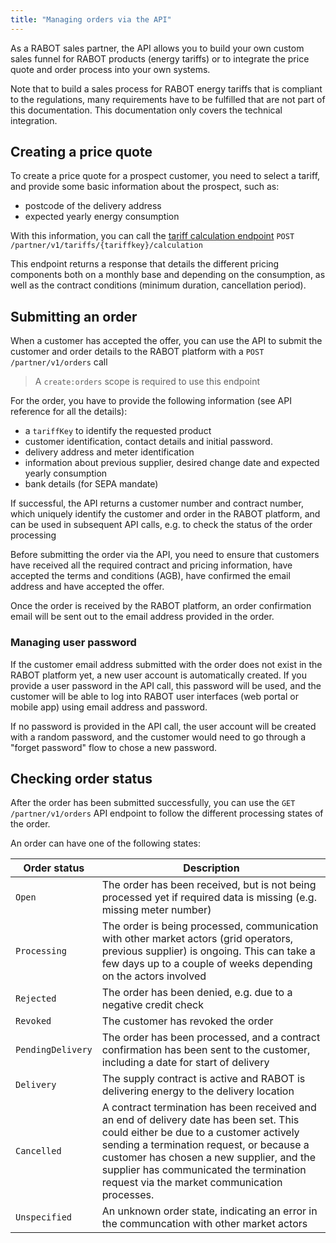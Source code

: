 ```yaml
---
title: "Managing orders via the API"
---
```


As a RABOT sales partner, the API allows you to build your own custom sales funnel for RABOT products (energy tariffs) or to integrate the price quote and order process into your own systems.

Note that to build a sales process for RABOT energy tariffs that is compliant to the regulations, many requirements have to be fulfilled that are not part of this documentation. This documentation only covers the technical integration.

## Creating a price quote

To create a price quote for a prospect customer, you need to select a tariff, and provide some basic information about the prospect, such as:

- postcode of the delivery address
- expected yearly energy consumption

With this information, you can call the [tariff calculation endpoint](calculate_price) `POST /partner/v1/tariffs/{tariffkey}/calculation`

This endpoint returns a response that details the different pricing components both on a monthly base and depending on the consumption, as well as the contract conditions (minimum duration, cancellation period).

## Submitting an order

When a customer has accepted the offer, you can use the API to submit the customer and order details to the RABOT platform with a `POST /partner/v1/orders` call

> A `create:orders` scope is required to use this endpoint

For the order, you have to provide the following information (see API reference for all the details):

- a `tariffKey` to identify the requested product
- customer identification, contact details and initial password.
- delivery address and meter identification
- information about previous supplier, desired change date and expected yearly consumption
- bank details (for SEPA mandate)

If successful, the API returns a customer number and contract number, which uniquely identify the customer and order in the RABOT platform, and can be used in subsequent API calls, e.g. to check the status of the order processing

Before submitting the order via the API, you need to ensure that customers have received all the required contract and pricing information, have accepted the terms and conditions (AGB), have confirmed the email address and have accepted the offer.

Once the order is received by the RABOT platform, an order confirmation email will be sent out to the email address provided in the order.

### Managing user password

If the customer email address submitted with the order does not exist in the RABOT platform yet, a new user account is automatically created. If you provide a user password in the API call, this password will be used, and the customer will be able to log into RABOT user interfaces (web portal or mobile app) using email address and password.

If no password is provided in the API call, the user account will be created with a random password, and the customer would need to go through a "forget password" flow to chose a new password.

## Checking order status

After the order has been submitted successfully, you can use the `GET /partner/v1/orders` API endpoint to follow the different processing states of the order.

An order can have one of the following states:

| Order status      | Description                                                                                                                                                                                                                                                                                                          |
| ----------------- | -------------------------------------------------------------------------------------------------------------------------------------------------------------------------------------------------------------------------------------------------------------------------------------------------------------------- |
| `Open`            | The order has been received, but is not being processed yet if required data is missing (e.g. missing meter number)                                                                                                                                                                                                  |
| `Processing`      | The order is being processed, communication with other market actors (grid operators, previous supplier) is ongoing. This can take a few days up to a couple of weeks depending on the actors involved                                                                                                               |
| `Rejected`        | The order has been denied, e.g. due to a negative credit check                                                                                                                                                                                                                                                       |
| `Revoked`         | The customer has revoked the order                                                                                                                                                                                                                                                                                   |
| `PendingDelivery` | The order has been processed, and a contract confirmation has been sent to the customer, including a date for start of delivery                                                                                                                                                                                      |
| `Delivery`        | The supply contract is active and RABOT is delivering energy to the delivery location                                                                                                                                                                                                                                |
| `Cancelled`       | A contract termination has been received and an end of delivery date has been set. This could either be due to a customer actively sending a termination request, or because a customer has chosen a new supplier, and the supplier has communicated the termination request via the market communication processes. |
| `Unspecified`     | An unknown order state, indicating an error in the communcation with other market actors                                                                                                                                                                                                                             |
